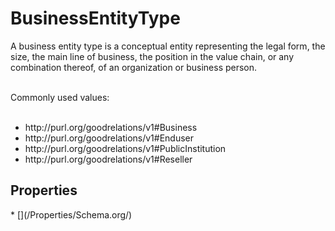 # BusinessEntityType

A business entity type is a conceptual entity representing the legal form, the size, the main line of business, the position in the value chain, or any combination thereof, of an organization or business person.<br/><br/>

Commonly used values:<br/><br/>

<ul>
<li>http://purl.org/goodrelations/v1#Business</li>
<li>http://purl.org/goodrelations/v1#Enduser</li>
<li>http://purl.org/goodrelations/v1#PublicInstitution</li>
<li>http://purl.org/goodrelations/v1#Reseller</li>
</ul>

## Properties

<Grid>
* [](/Properties/Schema.org/)

</Grid>

